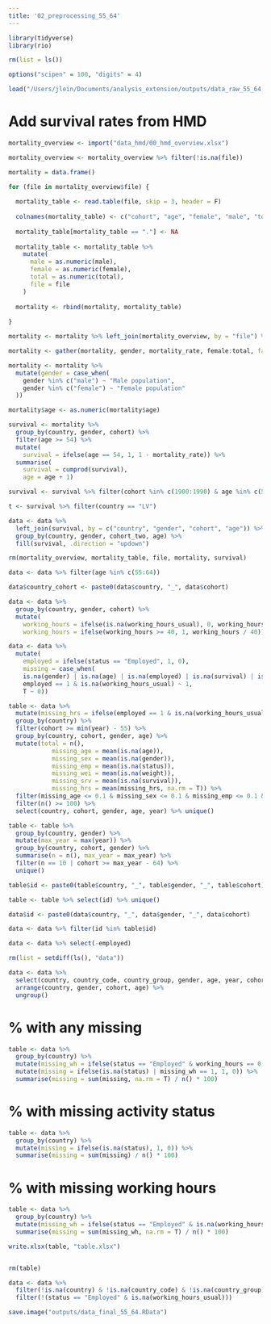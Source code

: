 ```yaml
---
title: '02_preprocessing_55_64'
---
```


```r
library(tidyverse)
library(rio)

rm(list = ls())

options("scipen" = 100, "digits" = 4)

load("/Users/jlein/Documents/analysis_extension/outputs/data_raw_55_64.RData")

```

# Add survival rates from HMD
```r
mortality_overview <- import("data_hmd/00_hmd_overview.xlsx")

mortality_overview <- mortality_overview %>% filter(!is.na(file))

mortality = data.frame()

for (file in mortality_overview$file) {
  
  mortality_table <- read.table(file, skip = 3, header = F)
  
  colnames(mortality_table) <- c("cohort", "age", "female", "male", "total")
  
  mortality_table[mortality_table == "."] <- NA
  
  mortality_table <- mortality_table %>% 
    mutate(
      male = as.numeric(male),
      female = as.numeric(female),
      total = as.numeric(total),
      file = file
    )
  
  mortality <- rbind(mortality, mortality_table)
  
}

mortality <- mortality %>% left_join(mortality_overview, by = "file") %>% select(country, cohort, age, female, male, total)

mortality <- gather(mortality, gender, mortality_rate, female:total, factor_key = T)

mortality <- mortality %>% 
  mutate(gender = case_when(
    gender %in% c("male") ~ "Male population",
    gender %in% c("female") ~ "Female population"
  ))

mortality$age <- as.numeric(mortality$age)

survival <- mortality %>%
  group_by(country, gender, cohort) %>%
  filter(age >= 54) %>%
  mutate(
    survival = ifelse(age == 54, 1, 1 - mortality_rate)) %>%
  summarise(
    survival = cumprod(survival),
    age = age + 1)

survival <- survival %>% filter(cohort %in% c(1900:1990) & age %in% c(55:64))

t <- survival %>% filter(country == "LV")

data <- data %>% 
  left_join(survival, by = c("country", "gender", "cohort", "age")) %>%
  group_by(country, gender, cohort_two, age) %>%
  fill(survival, .direction = "updown")

rm(mortality_overview, mortality_table, file, mortality, survival)

```

```r
data <- data %>% filter(age %in% c(55:64))

data$country_cohort <- paste0(data$country, "_", data$cohort)

data <- data %>%
  group_by(country, gender, cohort) %>%
  mutate(
    working_hours = ifelse(is.na(working_hours_usual), 0, working_hours_usual),
    working_hours = ifelse(working_hours >= 40, 1, working_hours / 40))

data <- data %>%
  mutate(
    employed = ifelse(status == "Employed", 1, 0),
    missing = case_when(
    is.na(gender) | is.na(age) | is.na(employed) | is.na(survival) | is.na(education) ~ 1,
    employed == 1 & is.na(working_hours_usual) ~ 1,
    T ~ 0))

```

```r
table <- data %>%
  mutate(missing_hrs = ifelse(employed == 1 & is.na(working_hours_usual), 1, 0)) %>%
  group_by(country) %>%
  filter(cohort >= min(year) - 55) %>%
  group_by(country, cohort, gender, age) %>%
  mutate(total = n(),
            missing_age = mean(is.na(age)),
            missing_sex = mean(is.na(gender)),
            missing_emp = mean(is.na(status)),
            missing_wei = mean(is.na(weight)),
            missing_srv = mean(is.na(survival)),
            missing_hrs = mean(missing_hrs, na.rm = T)) %>%
  filter(missing_age <= 0.1 & missing_sex <= 0.1 & missing_emp <= 0.1 & missing_srv <= 0.1 & missing_hrs <= 0.1 & missing_wei <= 0.1) %>%
  filter(n() >= 100) %>%
  select(country, cohort, gender, age, year) %>% unique()

table <- table %>%
  group_by(country, gender) %>%
  mutate(max_year = max(year)) %>%
  group_by(country, cohort, gender) %>%
  summarise(n = n(), max_year = max_year) %>%
  filter(n == 10 | cohort >= max_year - 64) %>%
  unique()

```

```r

table$id <- paste0(table$country, "_", table$gender, "_", table$cohort)

table <- table %>% select(id) %>% unique()

data$id <- paste0(data$country, "_", data$gender, "_", data$cohort)

data <- data %>% filter(id %in% table$id)

data <- data %>% select(-employed)

rm(list = setdiff(ls(), "data"))

```

```r
data <- data %>% 
  select(country, country_code, country_group, gender, age, year, cohort, cohort_two, cohort_two_nb, status, working_hours, working_hours_usual, survival, weight) %>%
  arrange(country, gender, cohort, age) %>%
  ungroup()

```

# % with any missing
```r
table <- data %>%
  group_by(country) %>%
  mutate(missing_wh = ifelse(status == "Employed" & working_hours == 0, 1, 0)) %>%
  mutate(missing = ifelse(is.na(status) | missing_wh == 1, 1, 0)) %>%
  summarise(missing = sum(missing, na.rm = T) / n() * 100)

```

# % with missing activity status
```r
table <- data %>%
  group_by(country) %>%
  mutate(missing = ifelse(is.na(status), 1, 0)) %>%
  summarise(missing = sum(missing) / n() * 100)


```

# % with missing working hours
```r
table <- data %>%
  group_by(country) %>%
  mutate(missing_wh = ifelse(status == "Employed" & is.na(working_hours_usual), 1, 0)) %>%
  summarise(missing = sum(missing_wh, na.rm = T) / n() * 100)

write.xlsx(table, "table.xlsx")


rm(table)
```

```r
data <- data %>% 
  filter(!is.na(country) & !is.na(country_code) & !is.na(country_group) & !is.na(gender) & !is.na(age) & !is.na(year) & !is.na(cohort) & !is.na(cohort_two) & !is.na(cohort_two_nb) & !is.na(status) & !is.na(survival) & !is.na(weight)) %>%
  filter(!(status == "Employed" & is.na(working_hours_usual)))

save.image("outputs/data_final_55_64.RData")

```

```r

```
